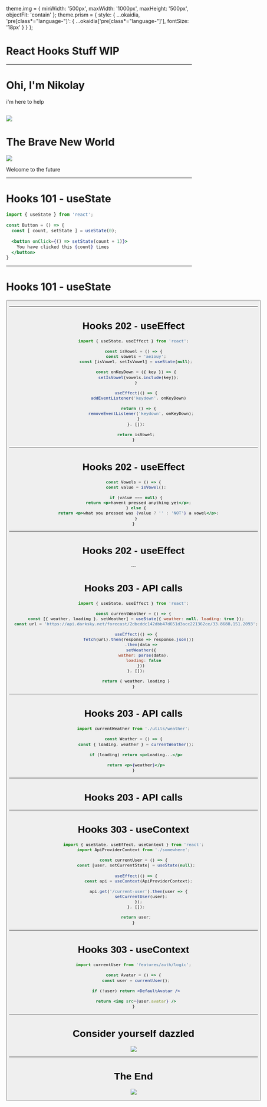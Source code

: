 theme.img = { minWidth: '500px', maxWidth: '1000px', maxHeight: '500px', objectFit: 'contain' };
theme.prism = { style: { ...okaidia, 'pre[class*="language-"]': { ...okaidia['pre[class*="language-"]'], fontSize: '18px' } } };


# React Hooks Stuff WIP
---
# Ohi, I'm Nikolay

i'm here to help

![](http://static.boxrec.com/thumb/f/f6/NicolayValuev.jpg/275px-NicolayValuev.jpg)
---
# The Brave New World

![](https://usercontent1.hubstatic.com/7585390.jpg)

Welcome to the future

---
# Hooks 101 - useState

```jsx
import { useState } from 'react';

const Button = () => {
  const [ count, setState ] = useState(0);

  <button onClick={() => setState(count + 1)}>
    You have clicked this {count} times
  </button>
}
```
---
# Hooks 101 - useState

<Button />

---
# Hooks 202 - useEffect

```jsx
import { useState, useEffect } from 'react';

const isVowel = () => {
  const vowels = 'aeiouy';
  const [isVowel, setIsVowel] = useState(null);

  const onKeyDown = ({ key }) => {
    setIsVowel(vowels.include(key));
  }

  useEffect(() => {
    addEventListener('keydown', onKeyDown)

    return () => {
      removeEventListener('keydown', onKeyDown);
    }
  }, []);

  return isVowel;
}
```
---

# Hooks 202 - useEffect

```jsx
const Vowels = () => {
  const value = isVowel();

  if (value === null) {
    return <p>havent pressed anything yet</p>;
  } else {
    return <p>what you pressed was {value ? '' : 'NOT'} a vowel</p>;
  }
}
```
---
# Hooks 202 - useEffect

<Vowels />
---

# Hooks 203 - API calls

```jsx
import { useState, useEffect } from 'react';

const currentWeather = () => {
  const [{ weather, loading }, setWeather] = useState({ weather: null, loading: true });
  const url = 'https://api.darksky.net/forecast/2dbcddc142dbb47d651d3acc221362ce/33.8688,151.2093';

  useEffect(() => {
    fetch(url).then(response => response.json())
      .then(data =>
      setWeather({
        wather: parse(data),
        loading: false
      }))
  }, []);

  return { weather, loading }
}
```
---

# Hooks 203 - API calls

```jsx
import currentWeather from './utils/weather';

const Weather = () => {
  const { loading, weather } = currentWeather();

  if (loading) return <p>Loading...</p>

  return <p>{weather}</p>
}
```
---

# Hooks 203 - API calls

<Weather />

---

# Hooks 303 - useContext

```jsx
import { useState, useEffect, useContext } from 'react';
import ApiProviderContext from './somewhere';

const currentUser = () => {
  const [user, setCurrentState] = useState(null);

  useEffect(() => {
    const api = useContext(ApiProviderContext);

    api.get('/current-user').then(user => {
      setCurrentUser(user);
    });
  }, []);

  return user;
}
```

---
# Hooks 303 - useContext

```jsx
import currentUser from 'features/auth/logic';

const Avatar = () => {
  const user = currentUser();

  if (!user) return <DefaultAvatar />

  return <img src={user.avatar} />
}
```
---

# Consider yourself dazzled

![](https://www.booktopia.com.au/http_coversbooktopiacomau/big/9780753453049/dazzling-diggers.jpg)

---


# The End

![](https://images-na.ssl-images-amazon.com/images/I/712g27dgAmL._SX425_.jpg)
